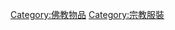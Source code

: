 {{Commons category|Buddhist clothing}}

[[Category:佛教物品|Category:佛教物品]]
[[Category:宗教服裝|Category:宗教服裝]]